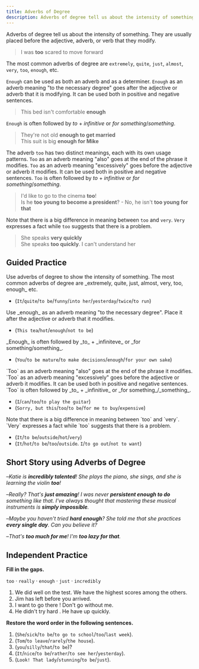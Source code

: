 ```yaml
---
title: Adverbs of Degree
description: Adverbs of degree tell us about the intensity of something. They are usually placed before the adjective, adverb, or verb that they modify.
---
```


Adverbs of degree tell us about the intensity of something. They are usually placed before the adjective, adverb, or verb that they modify.

> I was **too** scared to move forward

The most common adverbs of degree are `extremely`, `quite`, `just`, `almost`, `very`, `too`, `enough`, etc.

`Enough` can be used as both an adverb and as a determiner. `Enough` as an adverb meaning "to the necessary degree" goes after the adjective or adverb that it is modifying. It can be used both in positive and negative sentences.

> This bed isn't comfortable **enough**

`Enough` is often followed by _to_ + _infinitive_ or _for something_/_something_.

> They're not old **enough to get married**  
> This suit is big **enough for Mike**

The adverb `too` has two distinct meanings, each with its own usage patterns. `Too` as an adverb meaning "also" goes at the end of the phrase it modifies. `Too` as an adverb meaning "excessively" goes before the adjective or adverb it modifies. It can be used both in positive and negative sentences. `Too` is often followed by _to_ + _infinitive_ or _for something_/_something_.

> I'd like to go to the cinema **too**!  
> Is he **too young to become a president**? - No, he isn't **too young for that**

Note that there is a big difference in meaning between `too` and `very`. `Very` expresses a fact while `too` suggests that there is a problem.

> She speaks **very quickly**  
> She speaks **too quickly**. I can't understand her

## Guided Practice

<Callout mt={8}>
  Use adverbs of degree to show the intensity of something. The most common adverbs of
  degree are _extremely, quite, just, almost, very, too, enough_ etc.
</Callout>

- (`It`/`quite`/`to be`/`funny`/`into her`/`yesterday`/`twice`/`to run`) <Tooltip content="It was quite funny to run into her twice yesterday" />

<Callout>
  Use _enough_ as an adverb meaning "to the necessary degree". Place it after the
  adjective or adverb that it modifies.
</Callout>

- (`This tea`/`hot`/`enough`/`not to be`) <Tooltip content="This tea isn't hot enough" />

<Callout>
  _Enough_ is often followed by _to_ + _infiniteve_ or _for something/something_.
</Callout>

- (`You`/`to be mature`/`to make decisions`/`enough`/`for your own sake`) <Tooltip content="You are mature enough to make decisions for your own sake" />

<Callout>
  `Too` as an adverb meaning "also" goes at the end of the phrase it modifies. `Too` as an
  adverb meaning "excessively" goes before the adjective or adverb it modifies. It can be
  used both in positive and negative sentences. `Too` is often followed by _to_ +
  _infinitive_ or _for something_/_something_.
</Callout>

- (`I`/`can`/`too`/`to play the guitar`) <Tooltip content="I can play the guitar too" />
- (`Sorry, but this`/`too`/`to be`/`for me to buy`/`expensive`) <Tooltip content="Sorry, but this is too expensive for me to buy" />

<Callout>
  Note that there is a big difference in meaning between `too` and `very`. `Very`
  expresses a fact while `too` suggests that there is a problem.
</Callout>

- (`It`/`to be`/`outside`/`hot`/`very`) <Tooltip content="It is very hot outside" />
- (`It`/`hot`/`to be`/`too`/`outside`. `I`/`to go out`/`not to want`) <Tooltip content="It is too hot outside. I don't wanna go out" />

## Short Story using Adverbs of Degree

–_Katie is **incredibly talented**! She plays the piano, she sings, and she is learning the violin **too**!_

–_Really? That's **just amazing**! I was never **persistent enough to do** something like that. I've always thought that mastering these musical instruments is **simply impossible**._

–_Maybe you haven't tried **hard enough**? She told me that she practices **every single day**. Can you believe it?_

–_That's **too much for me**! I'm **too lazy for that**._

## Independent Practice

**Fill in the gaps.**

`too` · `really` · `enough` · `just` · `incredibly`

1. We did <Blank /> well on the test. We have the highest scores among the others. <Tooltip content="incredibly" />
2. Jim has <Blank /> left before you arrived. <Tooltip content="just" />
3. I want to go there <Blank /> ! Don't go without me. <Tooltip content="too" />
4. He didn't try hard <Blank /> . He have up <Blank /> quickly. <Tooltip content="enough, really" />

**Restore the word order in the following sentences.**

1. (`She`/`sick`/`to be`/`to go to school`/`too`/`last week`). <Tooltip content="She was too sick to go to school last week" />
2. (`Tom`/`to leave`/`rarely`/`the house`). <Tooltip content="Tom rarely leaves the house" />
3. (`you`/`silly`/`that`/`to be`)? <Tooltip content="Are you that silly?" />
4. (`It`/`nice`/`to be`/`rather`/`to see her`/`yesterday`). <Tooltip content="It was rather nice to see her yesterday" />
5. (`Look! That lady`/`stunning`/`to be`/`just`). <Tooltip content="Look! That lady is just stunning" />
